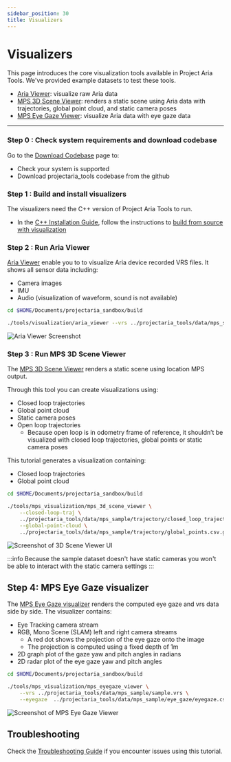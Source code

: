 ```yaml
---
sidebar_position: 30
title: Visualizers
---
```


# Visualizers

This page introduces the core visualization tools available in Project Aria Tools. We've provided example datasets to test these tools.


* [Aria Viewer](#ariaviewer): visualize raw Aria data
* [MPS 3D Scene Viewer](#mps-static-scene-visualizer):  renders a static scene using Aria data with trajectories,
global point cloud, and static camera poses
* [MPS Eye Gaze Viewer](#mps-eye-gaze-visualizer): visualize Aria data with eye gaze data
---

### Step 0 : Check system requirements and download codebase

Go to the [Download Codebase](/docs/data_utilities/installation/download_codebase) page to:
   * Check your system is supported
   * Download projectaria_tools codebase from the github

### Step 1 : Build and install visualizers

The visualizers need the C++ version of Project Aria Tools to run.

* In the [C++ Installation Guide](/docs/data_utilities/installation/installation_cpp), follow the instructions to [build from source with visualization](docs/data_utilities/installation/installation_cpp#build-from-source-with-visualization)

### Step 2 : Run Aria Viewer
[Aria Viewer](https://github.com/facebookresearch/projectaria_tools/blob/main/tools/visualization/main.cpp) enable you to to visualize Aria device recorded VRS files. It shows all sensor data including:
* Camera images
* IMU
* Audio (visualization of waveform, sound is not available)

```bash
cd $HOME/Documents/projectaria_sandbox/build

./tools/visualization/aria_viewer --vrs ../projectaria_tools/data/mps_sample/sample.vrs
```
![Aria Viewer Screenshot](/img/data_utilities/aria-viewer.png)


### Step 3 : Run MPS 3D Scene Viewer

The [MPS 3D Scene Viewer](https://github.com/facebookresearch/projectaria_tools/blob/main/tools/mps_visualization/main_3d_scene_viewer.cpp) renders a static scene using location MPS output.

Through this tool you can create visualizations using:
* Closed loop trajectories
* Global point cloud
* Static camera poses
* Open loop trajectories
   * Because open loop is in odometry frame of reference, it shouldn’t be visualized with closed loop trajectories, global points or static camera poses

This tutorial generates a visualization containing:
* Closed loop trajectories
* Global point cloud

```bash
cd $HOME/Documents/projectaria_sandbox/build

./tools/mps_visualization/mps_3d_scene_viewer \
    --closed-loop-traj \
    ../projectaria_tools/data/mps_sample/trajectory/closed_loop_trajectory.csv \
    --global-point-cloud \
    ../projectaria_tools/data/mps_sample/trajectory/global_points.csv.gz
```
![Screenshot of 3D Scene Viewer UI](/img/data_utilities/mps-3d-staticscene-viewer.png)

:::info
Because the sample dataset doesn't have static cameras you won't be able to interact with the static camera settings
:::

## Step 4: MPS Eye Gaze visualizer

The [MPS Eye Gaze visualizer](https://github.com/facebookresearch/projectaria_tools/blob/main/tools/mps_visualization/main_eyegaze.cpp) renders the computed eye gaze and vrs data side by side. The visualizer contains:

* Eye Tracking camera stream
* RGB, Mono Scene (SLAM) left and right camera streams
   * A red dot shows the projection of the eye gaze onto the image
   * The projection is computed using a fixed depth of 1m
* 2D graph plot of the gaze yaw and pitch angles in radians
* 2D radar plot of the eye gaze yaw and pitch angles

```bash
cd $HOME/Documents/projectaria_sandbox/build

./tools/mps_visualization/mps_eyegaze_viewer \
    --vrs ../projectaria_tools/data/mps_sample/sample.vrs \
    --eyegaze  ../projectaria_tools/data/mps_sample/eye_gaze/eyegaze.csv
```

![Screenshot of MPS Eye Gaze Viewer](/img/data_utilities/mps-eyegaze-viewer.png)

## Troubleshooting

Check the [Troubleshooting Guide](/docs/data_utilities/installation/troubleshooting) if you encounter issues using this tutorial.
